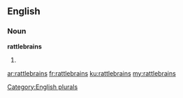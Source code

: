 ==English==

===Noun===
'''rattlebrains'''

# {{plural of|rattlebrain}}

[[Category:English plurals]]

[[ar:rattlebrains]]
[[fr:rattlebrains]]
[[ku:rattlebrains]]
[[my:rattlebrains]]